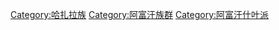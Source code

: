 [[Category:哈扎拉族|Category:哈扎拉族]]
[[Category:阿富汗族群|Category:阿富汗族群]]
[[Category:阿富汗什叶派|Category:阿富汗什叶派]]